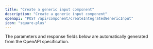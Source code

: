 ```yaml
---
title: "Create a generic input component"
description: "Create a generic input component"
openapi: "POST /api/component/createIntegratedGenericInput"
icon: "square-plus"
---
```


<Note>
The parameters and response fields below are automatically generated from the OpenAPI specification.
</Note>
